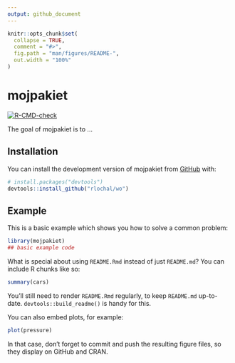 ```yaml
---
output: github_document
---
```


<!-- README.md is generated from README.Rmd. Please edit that file -->

```r
knitr::opts_chunk$set(
  collapse = TRUE,
  comment = "#>",
  fig.path = "man/figures/README-",
  out.width = "100%"
)
```

# mojpakiet

<!-- badges: start -->
[![R-CMD-check](https://github.com/rlochal/wo/actions/workflows/R-CMD-check.yaml/badge.svg)](https://github.com/rlochal/wo/actions/workflows/R-CMD-check.yaml)
<!-- badges: end -->

The goal of mojpakiet is to ...

## Installation

You can install the development version of mojpakiet from [GitHub](https://github.com/) with:

``` r
# install.packages("devtools")
devtools::install_github("rlochal/wo")
```

## Example

This is a basic example which shows you how to solve a common problem:

```r
library(mojpakiet)
## basic example code
```

What is special about using `README.Rmd` instead of just `README.md`? You can include R chunks like so:

```r
summary(cars)
```

You'll still need to render `README.Rmd` regularly, to keep `README.md` up-to-date. `devtools::build_readme()` is handy for this.

You can also embed plots, for example:

```r
plot(pressure)
```

In that case, don't forget to commit and push the resulting figure files, so they display on GitHub and CRAN.
